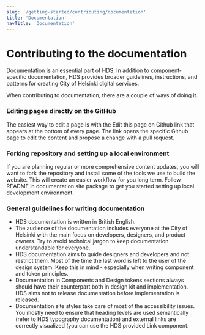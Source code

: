 ```yaml
---
slug: '/getting-started/contributing/documentation'
title: 'Documentation'
navTitle: 'Documentation'
---
```



# Contributing to the documentation

<LeadParagraph>
    Documentation is an essential part of HDS. In addition to component-specific documentation, HDS provides broader guidelines, instructions, and patterns for creating City of Helsinki digital services.
</LeadParagraph>

When contributing to documentation, there are a couple of ways of doing it.

### Editing pages directly on the GitHub
The easiest way to edit a page is with the Edit this page on Github link that appears at the bottom of every page. The link opens the specific Github page to edit the content and propose a change with a pull request.

### Forking repository and setting up a local environment
If you are planning regular or more comprehensive content updates, you will want to fork the repository and install some of the tools we use to build the website. This will create an easier workflow for you long term. Follow README in <ExternalLink href="https://github.com/City-of-Helsinki/helsinki-design-system/tree/master/site">documentation site package</ExternalLink> to get you started setting up local development environment.

### General guidelines for writing documentation
- HDS documentation is written in British English.
- The audience of the documentation includes everyone at the City of Helsinki with the main focus on developers, designers, and product owners. Try to avoid technical jargon to keep documentation understandable for everyone.
- HDS documentation aims to guide designers and developers and not restrict them. Most of the time the last word is left to the user of the design system. Keep this in mind - especially when writing component and token principles.
- Documentation in Components and Design tokens sections always should have their counterpart both in design kit and implementation. HDS aims not to release documentation before implementation is released.
- Documentation site styles take care of most of the accessibility issues. You mostly need to ensure that heading levels are used semantically (refer to <InternalLink href="/foundation/design-tokens/typography">HDS typography documentation</InternalLink>) and external links are correctly visualized (you can use the HDS provided <InternalLink href="components/link">Link component</InternalLink>.
